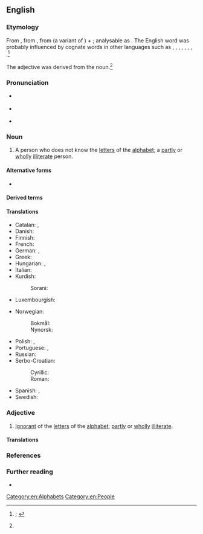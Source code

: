 {{also|Analphabet}}
==English==
{{was wotd|2019|February|21}}

===Etymology===
From {{der|en|LL.|analphabetus||unable to read and write; illiterate}}, from {{der|en|grc|αναλφάβητος||illiterate}}, from {{m|grc|ἀν-}} (a variant of {{m|grc|ᾰ̓-||the [[alpha privativum]], a prefix forming words having an opposite sense to the word or stem to which it is attached}}) + {{m|grc|ἀλφάβητος||alphabet}}; analysable as {{prefix|en|an|alphabet}}. The English word was probably influenced by cognate words in other languages such as {{cog|fr|analphabète|pos=adjective}}, {{cog|de|Analphabetus}}, {{m|de|Analphabet|pos=nouns}}, {{m|de|analphabeten|pos=adjective}}, {{cog|it|analfabeta|pos=adjective, noun}}, {{m|it|analfabeto|pos=adjective, noun}}, {{cog|pt|analfabeto|pos=adjective}}, {{cog|es|analfabeto|pos=adjective, noun}}.<ref name="OED">{{R:OED Online|pos=''adj.'' and ''n.''|noformat=yes|id=7031|date=November 2010|nodot=yes}}; {{R:Oxford Dictionaries Online}}</ref>

The adjective was derived from the noun.<ref name="OED"/>

===Pronunciation===
* {{a|RP}} {{IPA|/ænˈælfəbɛt/|lang=en}}
* {{a|GA}} {{IPA|/ˌæˈnælfəbɛt/|lang=en}}
* {{hyphenation|an|al|pha|bet|lang=en}}

===Noun===
{{en-noun}}

# A person who does not know the [[letter#Noun|letters]] of the [[alphabet]]; a [[partly]] or [[wholly]] [[illiterate]] person. {{defdate|from mid 17th c.}}
#: {{synonyms|en|illiterate|q1=noun}}

====Alternative forms====
* {{l|en|analphabete}}

====Derived terms====
{{der2|lang=en|analphabetic|analphabetical|analphabetically|analphabetism}}

====Translations====
{{trans-top-also|person who does not know the letters of the alphabet|illiterate}}
* Catalan: {{t+|ca|analfabet|m}}, {{t+|ca|analfabeta|f}}
* Danish: {{t+|da|analfabet|c}}
* Finnish: {{t+|fi|analfabeetti}}
* French: {{t+|fr|analphabète|m|f}}
* German: {{t+|de|Analphabet|m}}, {{t+|de|Analphabetin|f}}
* Greek: {{t+|el|αναλφάβητος}}
* Hungarian: {{t+|hu|analfabéta}}, {{t+|hu|írástudatlan}}
* Italian: {{t+|it|analfabeta|m|f}}
* Kurdish:
*: Sorani: {{t|ckb|نه‌خوێنده‌وار}}
* Luxembourgish: {{t+|lb|Analphabet|m}}
{{trans-mid}}
* Norwegian:
*: Bokmål: {{t+|nb|analfabet|m}}
*: Nynorsk: {{t|nn|analfabet|m}}
* Polish: {{t+|pl|analfabeta|m}}, {{t+|pl|analfabetka|f}}
* Portuguese: {{t+|pt|analfabeto|m}}, {{t+|pt|analfabeta|f}}
* Russian: {{t+|ru|негра́мотный|m}}
* Serbo-Croatian:
*: Cyrillic: {{t|sh|аналфа̀бе̄т|m}}
*: Roman: {{t+|sh|analfàbēt|m}}
* Spanish: {{t+|es|analfabeto|m}}, {{t+|es|analfabeta|f}}
* Swedish: {{t+|sv|analfabet|c}}
{{trans-bottom}}

===Adjective===
{{en-adj}}

# [[ignorant|Ignorant]] of the [[letter#Noun|letters]] of the [[alphabet]]; [[partly]] or [[wholly]] [[illiterate#Adjective|illiterate]].
#: {{synonyms|en|illiterate|q1=adjective}}

====Translations====
{{trans-top-also|ignorant of the letters of the alphabet|illiterate}}
{{trans-mid}}
{{trans-bottom}}

===References===
<references />

===Further reading===
* {{pedia|literacy}}

[[Category:en:Alphabets]]
[[Category:en:People]]